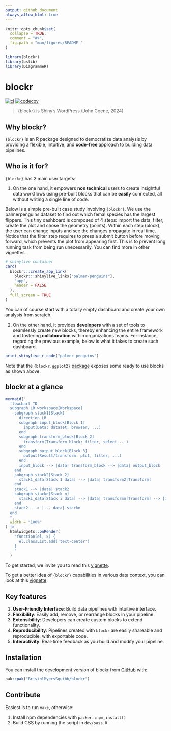 ```yaml
---
output: github_document
always_allow_html: true
---
```


```r
knitr::opts_chunk$set(
  collapse = TRUE,
  comment = "#>",
  fig.path = "man/figures/README-"
)

library(blockr)
library(bslib)
library(DiagrammeR)
```

<!-- index.md is generated from index.Rmd. Please edit that file -->


# blockr

<!-- badges: start -->

[![ci](https://github.com/blockr-org/blockr/actions/workflows/ci.yml/badge.svg)](https://github.com/blockr-org/blockr/actions/workflows/ci.yml)
[![codecov](https://codecov.io/github/blockr-org/blockr/graph/badge.svg?token=9AO88LK8FJ)](https://codecov.io/github/blockr-org/blockr)
<!-- badges: end -->

> {blockr} is Shiny's WordPress (John Coene, 2024)

## Why blockr?

`{blockr}` is an R package designed to democratize data analysis by providing a flexible, intuitive, and __code-free__ approach to building data pipelines.

## Who is it for?

`{blockr}` has 2 main user targets:

1. On the one hand, it empowers __non technical__ users to create insightful data workflows using pre-built blocks that can be __easily__ connected, all without writing a single line of code.

Below is a simple pre-built case study involving `{blockr}`. We use the palmerpenguins dataset to find out which femal species has the largest flippers. This tiny dashboard is composed of 4 steps: import the data, filter, create the plot and chose the geometry (points). Within each step (block), the user can change inputs and see the changes propagate in real time. Notice that the filter step requires to press a submit button before moving forward, which prevents the plot from appearing first. This is to prevent long running task from being run unecessarily. You can find more in other vignettes.

```r
# shinylive container
card(
  blockr:::create_app_link(
    blockr:::shinylive_links["palmer-penguins"],
    "app",
    header = FALSE
  ),
  full_screen = TRUE
)
```

You can of course start with a totally empty dashboard and create your own analysis from scratch.

2. On the other hand, it provides __developers__ with a set of tools to seamlessly create new blocks, thereby enhancing the entire framework and fostering __collaboration__ within organizations teams. For instance, regarding the previous example, below is what it takes to create such dashboard.

```r
print_shinylive_r_code("palmer-penguins")
```

Note that the `{blockr.ggplot2}` [package](https://github.com/BristolMyersSquibb/blockr.ggplot2) exposes some ready to use blocks as shown above.

## blockr at a glance

```r
mermaid("
  flowchart TD
  subgraph LR workspace[Workspace]
    subgraph stack1[Stack]
      direction LR
      subgraph input_block[Block 1]
        input(Data: dataset, browser, ...)
      end
      subgraph transform_block[Block 2]
        transform(Transform block: filter, select ...)
      end
      subgraph output_block[Block 3]
        output(Result/transform: plot, filter, ...)
      end
      input_block --> |data| transform_block --> |data| output_block
    end
    subgraph stack2[Stack 2]
      stack1_data[Stack 1 data] --> |data| transform2[Transform]
    end
    stack1 --> |data| stack2
    subgraph stackn[Stack n]
      stacki_data[Stack i data] --> |data| transformn[Transform] --> |data| Visualize
    end
    stack2 ---> |... data| stackn
  end
  ",
  width = "100%"
) |>
  htmlwidgets::onRender(
    "function(el, x) {
      el.classList.add('text-center')
    }
    "
  )
```

To get started, we invite you to read this [vignette](https://blockr-org.github.io/blockr/articles/blockr.html).

To get a better idea of `{blockr}` capabilities in various data context, you can look at this [vignette](https://blockr-org.github.io/blockr/articles/blockr_examples.html).

## Key features

1. **User-Friendly Interface**: Build data pipelines with intuitive interface.
2. **Flexibility**: Easily add, remove, or rearrange blocks in your pipeline.
3. **Extensibility**: Developers can create custom blocks to extend functionality.
4. **Reproducibility**: Pipelines created with `blockr` are easily shareable and reproducible, with exportable code.
5. **Interactivity**: Real-time feedback as you build and modify your pipeline.

## Installation

You can install the development version of blockr from [GitHub](https://github.com/) with:

```r
pak::pak("BristolMyersSquibb/blockr")
```

## Contribute

Easiest is to run `make`, otherwise:

1. Install npm dependencies with `packer::npm_install()`
2. Build CSS by running the script in `dev/sass.R`
